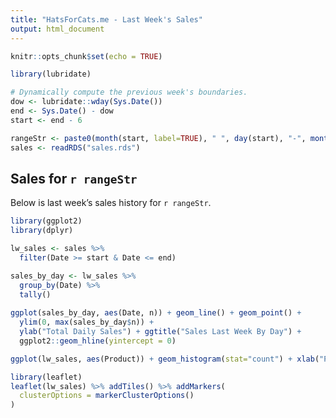 ```yaml
---
title: "HatsForCats.me - Last Week's Sales"
output: html_document
---
```


```r
knitr::opts_chunk$set(echo = TRUE)
```

```r
library(lubridate)

# Dynamically compute the previous week's boundaries.
dow <- lubridate::wday(Sys.Date())
end <- Sys.Date() - dow
start <- end - 6

rangeStr <- paste0(month(start, label=TRUE), " ", day(start), "-", month(end, label=TRUE), " ", day(end))
sales <- readRDS("sales.rds")
```

## Sales for `r rangeStr`

Below is last week's sales history for `r rangeStr`. 

```r
library(ggplot2)
library(dplyr)
```

```r
lw_sales <- sales %>% 
  filter(Date >= start & Date <= end)

sales_by_day <- lw_sales %>% 
  group_by(Date) %>% 
  tally()
  
ggplot(sales_by_day, aes(Date, n)) + geom_line() + geom_point() + 
  ylim(0, max(sales_by_day$n)) +
  ylab("Total Daily Sales") + ggtitle("Sales Last Week By Day") +
  ggplot2::geom_hline(yintercept = 0)

ggplot(lw_sales, aes(Product)) + geom_histogram(stat="count") + xlab("Product ID") + ylab("Sales") + ggtitle("Sales by Product Last Week")
```

```r
library(leaflet)
leaflet(lw_sales) %>% addTiles() %>% addMarkers(
  clusterOptions = markerClusterOptions()
)
```